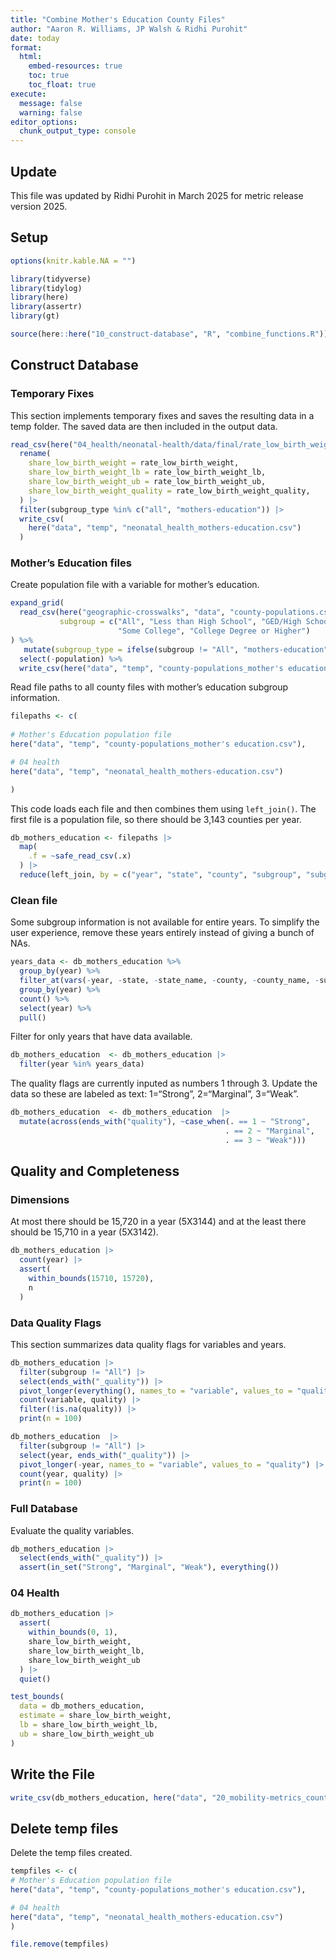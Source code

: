 ```yaml
---
title: "Combine Mother's Education County Files"
author: "Aaron R. Williams, JP Walsh & Ridhi Purohit"
date: today
format:
  html:
    embed-resources: true
    toc: true
    toc_float: true
execute:
  message: false
  warning: false
editor_options: 
  chunk_output_type: console
---
```

## Update 

This file was updated by Ridhi Purohit in March 2025 for metric release version 2025.

## Setup

```r
options(knitr.kable.NA = "")

```

```r
library(tidyverse)
library(tidylog)
library(here)
library(assertr)
library(gt)

source(here::here("10_construct-database", "R", "combine_functions.R"))
```

## Construct Database

### Temporary Fixes

This section implements temporary fixes and saves the resulting data in a temp folder. The saved data are then included in the output data.

```r

read_csv(here("04_health/neonatal-health/data/final/rate_low_birth_weight_metric_subgroup_county.csv"))|>
  rename(
    share_low_birth_weight = rate_low_birth_weight,
    share_low_birth_weight_lb = rate_low_birth_weight_lb,
    share_low_birth_weight_ub = rate_low_birth_weight_ub,
    share_low_birth_weight_quality = rate_low_birth_weight_quality,
  ) |>
  filter(subgroup_type %in% c("all", "mothers-education")) |>
  write_csv(
    here("data", "temp", "neonatal_health_mothers-education.csv")
  )


```

### Mother's Education files

Create population file with a variable for mother's education. 

```r

expand_grid(
  read_csv(here("geographic-crosswalks", "data", "county-populations.csv")),
           subgroup = c("All", "Less than High School", "GED/High School Degree",
                        "Some College", "College Degree or Higher")
) %>% 
   mutate(subgroup_type = ifelse(subgroup != "All", "mothers-education", "all")) %>% 
  select(-population) %>% 
  write_csv(here("data", "temp", "county-populations_mother's education.csv"))

```

Read file paths to all county files with mother's education subgroup information. 

```r

filepaths <- c(
  
# Mother's Education population file
here("data", "temp", "county-populations_mother's education.csv"),

# 04 health
here("data", "temp", "neonatal_health_mothers-education.csv")

)

```

This code loads each file and then combines them using `left_join()`. The first file is a population file, so there should be 3,143 counties per year. 

```r

db_mothers_education <- filepaths |>
  map(
    .f = ~safe_read_csv(.x) 
  ) |>
  reduce(left_join, by = c("year", "state", "county", "subgroup", "subgroup_type"))

```

### Clean file

Some subgroup information is not available for entire years. To simplify the user experience, remove these years entirely instead of giving a bunch of NAs.

```r

years_data <- db_mothers_education %>% 
  group_by(year) %>% 
  filter_at(vars(-year, -state, -state_name, -county, -county_name, -subgroup_type, -subgroup), any_vars(!is.na(.))) %>% 
  group_by(year) %>% 
  count() %>% 
  select(year) %>% 
  pull()

```

Filter for only years that have data available.

```r
db_mothers_education  <- db_mothers_education |>
  filter(year %in% years_data)
```

The quality flags are currently inputed as numbers 1 through 3. Update the data so these are labeled as text: 1="Strong", 2="Marginal", 3="Weak".

```r
db_mothers_education  <- db_mothers_education  |>
  mutate(across(ends_with("quality"), ~case_when(. == 1 ~ "Strong",
                                                . == 2 ~ "Marginal",
                                                . == 3 ~ "Weak")))
```

## Quality and Completeness

### Dimensions

At most there should be 15,720 in a year (5X3144) and at the least there should be 15,710 in a year (5X3142).

```r

db_mothers_education |>
  count(year) |>
  assert(
    within_bounds(15710, 15720),
    n
  )
```

### Data Quality Flags

This section summarizes data quality flags for variables and years.

```r
db_mothers_education |>
  filter(subgroup != "All") |>
  select(ends_with("_quality")) |>
  pivot_longer(everything(), names_to = "variable", values_to = "quality") |>
  count(variable, quality) |>
  filter(!is.na(quality)) |>
  print(n = 100)

db_mothers_education  |>
  filter(subgroup != "All") |>
  select(year, ends_with("_quality")) |>
  pivot_longer(-year, names_to = "variable", values_to = "quality") |>
  count(year, quality) |>
  print(n = 100)

```

### Full Database

Evaluate the quality variables. 

```r
db_mothers_education |>
  select(ends_with("_quality")) |>
  assert(in_set("Strong", "Marginal", "Weak"), everything())

```

### 04 Health

```r
db_mothers_education |>
  assert(
    within_bounds(0, 1),
    share_low_birth_weight,
    share_low_birth_weight_lb,
    share_low_birth_weight_ub
  ) |>
  quiet()

test_bounds(
  data = db_mothers_education, 
  estimate = share_low_birth_weight, 
  lb = share_low_birth_weight_lb, 
  ub = share_low_birth_weight_ub
)
```


## Write the File

```r

write_csv(db_mothers_education, here("data", "20_mobility-metrics_county_mothers_education_longitudinal.csv"))
```

## Delete temp files

Delete the temp files created.

```r

tempfiles <- c(
# Mother's Education population file
here("data", "temp", "county-populations_mother's education.csv"),

# 04 health
here("data", "temp", "neonatal_health_mothers-education.csv")
)

file.remove(tempfiles)
```